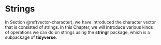 # Strings {#strings}

In Section \@ref(vector-character), we have introduced the character vector that is consisted of strings.  In this Chapter, we will introduce various kinds of operations we can do on strings using the **stringr** package, which is a subpackage of **tidyverse**.

